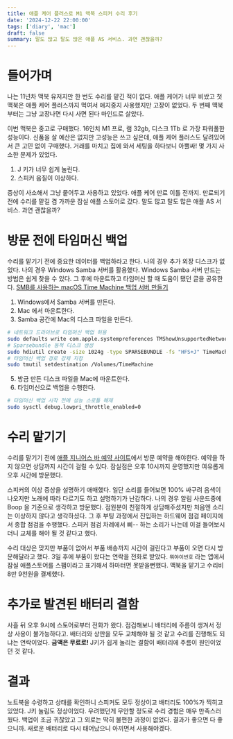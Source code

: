 ```yaml
---
title: 애플 케어 플러스로 M1 맥북 스피커 수리 후기
date: '2024-12-22 22:00:00'
tags: ['diary', 'mac']
draft: false
summary: 말도 많고 탈도 많은 애플 AS 서비스. 과연 괜찮을까?
---
```


# 들어가며

나는 11년차 맥북 유저지만 한 번도 수리를 맡긴 적이 없다. 애플 케어가 너무 비쌌고 첫 맥북은 애플 케어 플러스까지 먹여서 애지중지 사용했지만 고장이 없었다. 두 번째 맥북부터는 그냥 고장나면 다시 사면 된다 마인드로 살았다.

이번 맥북은 중고로 구매했다. 16인치 M1 프로, 램 32gb, 디스크 1Tb 로 가장 파워풀한 성능이다. 신품을 살 예산은 없지만 고성능은 쓰고 싶은데, 애플 케어 플러스도 달려있어서 큰 고민 없이 구매했다.
거래를 마치고 집에 와서 세팅을 하다보니 아뿔싸! 몇 가지 사소한 문제가 있었다.

1. J 키가 너무 쉽게 눌린다.
2. 스피커 음질이 이상하다.

증상이 사소해서 그냥 뭍어두고 사용하고 있었다. 애플 케어 만료 이틀 전까지.
만료되기 전에 수리를 맡길 겸 가까운 잠실 애플 스토어로 갔다. 말도 많고 탈도 많은 애플 AS 서비스. 과연 괜찮을까?

# 방문 전에 타임머신 백업

수리를 맡기기 전에 중요한 데이터를 백업하라고 한다. 나의 경우 추가 외장 디스크가 없었다. 나의 경우 Windows Samba 서버를 활용했다. Windows Samba 서버 만드는 방법은 쉽게 찾을 수 있다. 그 후에 마운트하고 타임머신 할 때 도움이 됐던 글을 공유한다.
[SMB를 사용하는 macOS Time Machine 백업 서버 만들기](https://kycfeel.github.io/2017/06/20/smb%EB%A5%BC-%EC%82%AC%EC%9A%A9%ED%95%98%EB%8A%94-%EB%A7%A5-Time-Machine-%EB%B0%B1%EC%97%85-%EC%84%9C%EB%B2%84-%EB%A7%8C%EB%93%A4%EA%B8%B0/)

1. Windows에서 Samba 서버를 만든다.
2. Mac 에서 마운트한다.
3. Samba 공간에 Mac의 디스크 파일을 만든다.

```bash
# 네트워크 드라이브로 타임머신 백업 허용
sudo defaults write com.apple.systempreferences TMShowUnsupportedNetworkVolumes 1
# Sparsebundle 동적 디스크 생성
sudo hdiutil create -size 1024g -type SPARSEBUNDLE -fs "HFS+J" TimeMachine.sparsebundle
# 타임머신 백업 경로 강제 지정
sudo tmutil setdestination /Volumes/TimeMachine
```

5. 방금 만든 디스크 파일을 Mac에 마운트한다.
6. 타임머신으로 백업을 수행한다.

```bash
# 타임머신 백업 시작 전에 성능 스로틀 해제
sudo sysctl debug.lowpri_throttle_enabled=0
```

# 수리 맡기기

수리를 맡기기 전에 [애플 지니어스 바 예약 사이트](https://getsupport.apple.com/)에서 방문 예약을 해야한다.
예약을 하지 않으면 상담까지 시간이 걸릴 수 있다. 잠실점은 오후 10시까지 운영했지만 여유롭게 오후 시간에 방문했다.

스피커의 이상 증상을 설명하기 애매했다. 일단 소리를 들어보면 100% 싸구려 음색이 나오지만 노래에 따라 다르기도 하고 설명하기가 난감하다. 나의 경우 알림 사운드중에 Boop 을 기준으로 생각하고 방문했다.
점원분이 친절하게 상담해주셨지만 처음엔 소리는 이상하지 않다고 생각하셨다. 그 후 부팅 과정에서 진입하는 하드웨어 점검 페이지에서 종합 점검을 수행했다.
스피커 점검 차례에서 삐-- 하는 소리가 나는데 이걸 들어보시더니 교체를 해야 될 것 같다고 했다.

수리 대상은 맞지만 부품이 없어서 부품 배송까지 시간이 걸린다고 부품이 오면 다시 방문해달라고 했다.
3일 후에 부품이 왔다는 연락을 전화로 받았다. `뭐야이번호` 라는 앱에서 잠실 애플스토어를 스팸이라고 표기해서 하마터면 못받을뻔했다.
맥북을 맡기고 수리비 8만 9천원을 결제했다.

# 추가로 발견된 배터리 결함

사흘 뒤 오후 9시에 스토어로부터 전화가 왔다. 점검해보니 배터리에 주름이 생겨서 정상 사용이 불가능하다고.
배터리와 상판을 모두 교체해야 될 것 같고 수리를 진행해도 되냐는 연락이었다. **금액은 무료로!**
J키가 쉽게 눌리는 결함이 배터리에 주름이 원인이었던 것 같다.

# 결과

노트북을 수령하고 상태를 확인하니 스피커도 모두 정상이고 배터리도 100%가 찍히고 있었다. J키 눌림도 정상이었다.
우려했던게 무안할 정도로 수리 경험은 매우 만족스러웠다. 백업이 조금 귀찮았고 그 외로는 딱히 불편한 과정이 없었다.
결과가 좋으면 다 좋으니까. 새로운 배터리로 다시 태어났으니 아끼면서 사용해야겠다.
